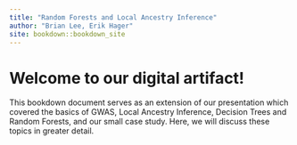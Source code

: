 ```yaml
--- 
title: "Random Forests and Local Ancestry Inference"
author: "Brian Lee, Erik Hager"
site: bookdown::bookdown_site
---
```


# Welcome to our digital artifact!

This bookdown document serves as an extension of our presentation which covered the basics of GWAS, Local Ancestry Inference, Decision Trees and Random Forests, and our small case study. Here, we will discuss these topics in greater detail. 

